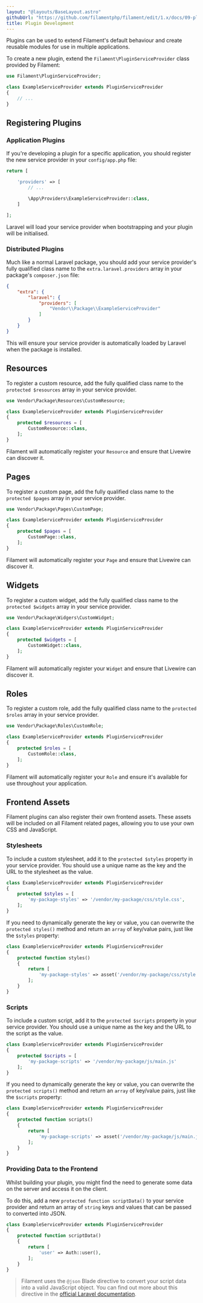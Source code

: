 ```yaml
---
layout: "@layouts/BaseLayout.astro"
githubUrl: "https://github.com/filamentphp/filament/edit/1.x/docs/09-plugin-development.md"
title: Plugin Development
---
```


Plugins can be used to extend Filament's default behaviour and create reusable modules for use in multiple applications.

To create a new plugin, extend the `Filament\PluginServiceProvider` class provided by Filament:

```php
use Filament\PluginServiceProvider;

class ExampleServiceProvider extends PluginServiceProvider
{
    // ...
}
```

## Registering Plugins

### Application Plugins

If you're developing a plugin for a specific application, you should register the new service provider in your `config/app.php` file:

```php
return [

    'providers' => [
        // ...

        \App\Providers\ExampleServiceProvider::class,
    ]

];
```

Laravel will load your service provider when bootstrapping and your plugin will be initialised.

### Distributed Plugins

Much like a normal Laravel package, you should add your service provider's fully qualified class name to the `extra.laravel.providers` array in your package's `composer.json` file:

```json
{
    "extra": {
        "laravel": {
            "providers": [
                "Vendor\\Package\\ExampleServiceProvider"
            ]
        }
    }
}
```

This will ensure your service provider is automatically loaded by Laravel when the package is installed.

## Resources

To register a custom resource, add the fully qualified class name to the `protected $resources` array in your service provider.

```php
use Vendor\Package\Resources\CustomResource;

class ExampleServiceProvider extends PluginServiceProvider
{
    protected $resources = [
        CustomResource::class,
    ];
}
```

Filament will automatically register your `Resource` and ensure that Livewire can discover it.

## Pages

To register a custom page, add the fully qualified class name to the `protected $pages` array in your service provider.

```php
use Vendor\Package\Pages\CustomPage;

class ExampleServiceProvider extends PluginServiceProvider
{
    protected $pages = [
        CustomPage::class,
    ];
}
```

Filament will automatically register your `Page` and ensure that Livewire can discover it.

## Widgets

To register a custom widget, add the fully qualified class name to the `protected $widgets` array in your service provider.

```php
use Vendor\Package\Widgers\CustomWidget;

class ExampleServiceProvider extends PluginServiceProvider
{
    protected $widgets = [
        CustomWidget::class,
    ];
}
```

Filament will automatically register your `Widget` and ensure that Livewire can discover it.

## Roles

To register a custom role, add the fully qualified class name to the `protected $roles` array in your service provider.

```php
use Vendor\Package\Roles\CustomRole;

class ExampleServiceProvider extends PluginServiceProvider
{
    protected $roles = [
        CustomRole::class,
    ];
}
```

Filament will automatically register your `Role` and ensure it's available for use throughout your application.

## Frontend Assets

Filament plugins can also register their own frontend assets. These assets will be included on all Filament related pages, allowing you to use your own CSS and JavaScript.

### Stylesheets

To include a custom stylesheet, add it to the `protected $styles` property in your service provider. You should use a unique name as the key and the URL to the stylesheet as the value.

```php
class ExampleServiceProvider extends PluginServiceProvider
{
    protected $styles = [
        'my-package-styles' => '/vendor/my-package/css/style.css',
    ];
}
```

If you need to dynamically generate the key or value, you can overwrite the `protected styles()` method and return an `array` of key/value pairs, just like the `$styles` property:

```php
class ExampleServiceProvider extends PluginServiceProvider
{
    protected function styles()
    {
        return [
            'my-package-styles' => asset('/vendor/my-package/css/style.css'),
        ];
    }
}
```

### Scripts

To include a custom script, add it to the `protected $scripts` property in your service provider. You should use a unique name as the key and the URL to the script as the value.

```php
class ExampleServiceProvider extends PluginServiceProvider
{
    protected $scripts = [
        'my-package-scripts' => '/vendor/my-package/js/main.js'
    ];
}
```

If you need to dynamically generate the key or value, you can overwrite the `protected scripts()` method and return an `array` of key/value pairs, just like the `$scripts` property:

```php
class ExampleServiceProvider extends PluginServiceProvider
{
    protected function scripts()
    {
        return [
            'my-package-scripts' => asset('/vendor/my-package/js/main.js'),
        ];
    }
}
```

### Providing Data to the Frontend

Whilst building your plugin, you might find the need to generate some data on the server and access it on the client.

To do this, add a new `protected function scriptData()` to your service provider and return an array of `string` keys and values that can be passed to converted into JSON.

```php
class ExampleServiceProvider extends PluginServiceProvider
{
    protected function scriptData()
    {
        return [
            'user' => Auth::user(),
        ];
    }
}
```

> Filament uses the `@json` Blade directive to convert your script data into a valid JavaScript object. You can find out more about this directive in the [official Laravel documentation](https://laravel.com/docs/blade#rendering-json).
